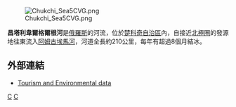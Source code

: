 {{Coord|67|36|N|178|22|E|display=title|region:RU_type:river_source:nlwiki}}

[[File:Chukchi_Sea5CVG.png|thumb]]

'''昌塔利韋爾格爾根河'''是[[俄羅斯|俄羅斯]]的河流，位於[[楚科奇自治區|楚科奇自治區]]內，自接近[[北極圈|北極圈]]的發源地往東流入[[阿姆古埃馬河|阿姆古埃馬河]]，河道全長約210公里，每年有超過8個月結冰。

==外部連結==
*[http://www.chukotka.org/en/tourism/about_tourism/kind_of_tourism/ Tourism and Environmental data] {{Wayback|url=http://www.chukotka.org/en/tourism/about_tourism/kind_of_tourism/ |date=20100901060538 }}

{{楚科奇自治區河流及湖泊}}

[[Category:楚科奇自治區河流|C]]
[[Category:俄羅斯河流|C]]

{{Russia-geo-stub}}